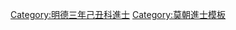 {{Navbox
|name = 明德三年己丑科庭試進士榜
|title = [[莫朝進士列表|明德三年（1529年）己丑科庭試進士榜]]
|titlestyle = background-color:#FFD700;
|image =
|style = width:100%;text-align:center; 
|groupstyle = text-align:center; background-color:#FFD700;
|liststyle = text-align:center;
|state = {{{state<includeonly>|collapsed</includeonly>}}}

|group1 = 第一甲<br>勅賜進士及第<br>共3名
|list1 = [[狀元]]：'''[[杜綜|杜　綜]]''' - [[榜眼]]：'''[[阮沆|阮　沆]]''' - [[探花]]：'''[[阮文徽]]'''

|group2 = 第二甲<br>勅賜進士出身<br>共8名
|list2 = [[阮雲光]] - [[陳瑞 (越南)|陳　瑞]] - [[范輝|范　輝]] - [[鄧良佐]] - [[阮愰|阮　愰]] - [[阮允迪]] - [[費碩|費　碩]] - [[阮昭慶]]

|group3 = 第三甲<br>勅賜同進士出身<br>共16名
|list3 = [[阮有煥]] - [[阮迪教]] - [[黎湜|黎　湜]] - [[黃克慎]] - [[黎藻|黎　藻]] - [[阮貴良]] - [[阮德驥]] - [[安器使]]<br>[[武嵎|武　嵎]] - [[朱三異]] - [[潘濟|潘　濟]] - [[丁瑞|丁　瑞]] - [[范經邦]] - [[梁讓|梁　讓]] - [[阮洋|阮　洋]] - [[阮光贊]]
|belowstyle = text-align: center; background-color:#FFD700;
|below='''前一科：[[後黎朝|黎]]·[[Template:統元五年丙戌科庭試進士榜|統元五年丙戌科]]　'''·'''　後一科：[[Template:大正三年壬辰科庭試進士榜|大正三年壬辰科]]'''
}}
[[Category:明德三年己丑科進士]]
<noinclude>[[Category:明德三年己丑科進士| ]]
[[Category:莫朝進士模板]]</noinclude>